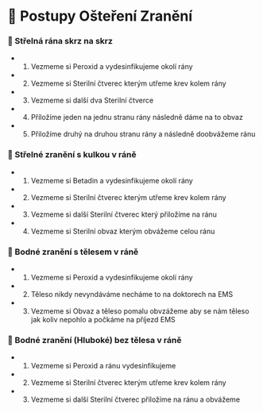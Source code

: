 # 💊 Postupy Ošteření Zranění

### 🔫 Střelná rána skrz na skrz

- 1. Vezmeme si Peroxid a vydesinfikujeme okolí rány
- 2. Vezmeme si Sterilní čtverec kterým utřeme krev kolem rány
- 3. Vezmeme si další dva Sterilní čtverce
- 4. Příložíme jeden na jednu stranu rány následně dáme na to obvaz
- 5. Přiložíme druhý na druhou stranu rány a následně doobvážeme ránu

### 🔫 Střelné zranění s kulkou v ráně

- 1. Vezmeme si Betadin a vydesinfikujeme okolí rány
- 2. Vezmeme si Sterilní čtverec kterým utřeme krev kolem rány
- 3. Vezmeme si další Sterilní čtverec který přiložíme na ránu 
- 4. Vezmeme si Sterilní obvaz kterým obvážeme celou ránu

### 🔪 Bodné zranění s tělesem v ráně

- 1. Vezmeme si Peroxid a vydesinfikujeme okolí rány
- 2. Těleso nikdy nevyndáváme necháme to na doktorech na EMS
- 3. Vezmeme si Obvaz a těleso pomalu obvzážeme aby se nám těleso jak koliv nepohlo a počkáme na příjezd EMS

### 🔪 Bodné zranění (Hluboké) bez tělesa v ráně

- 1. Vezmeme si Peroxid a ránu vydesinfikujeme 
- 2. Vezmeme si Sterilní čtverec kterým utřeme krev kolem rány
- 3. Vezmeme si další Sterilní čtverec přiložíme na ránu a obvážeme 
